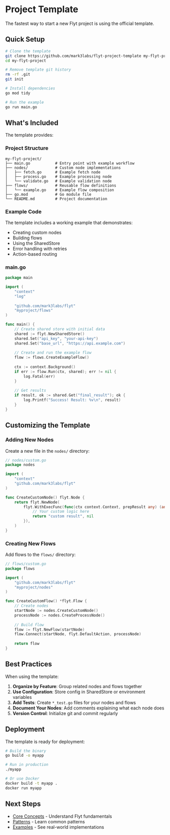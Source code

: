 # Project Template

The fastest way to start a new Flyt project is using the official template.

## Quick Setup

```bash
# Clone the template
git clone https://github.com/mark3labs/flyt-project-template my-flyt-project
cd my-flyt-project

# Remove template git history
rm -rf .git
git init

# Install dependencies
go mod tidy

# Run the example
go run main.go
```

## What's Included

The template provides:

### Project Structure

```
my-flyt-project/
├── main.go           # Entry point with example workflow
├── nodes/            # Custom node implementations
│   ├── fetch.go      # Example fetch node
│   ├── process.go    # Example processing node
│   └── validate.go   # Example validation node
├── flows/            # Reusable flow definitions
│   └── example.go    # Example flow composition
├── go.mod            # Go module file
└── README.md         # Project documentation
```

### Example Code

The template includes a working example that demonstrates:

- Creating custom nodes
- Building flows
- Using the SharedStore
- Error handling with retries
- Action-based routing

### main.go

```go
package main

import (
    "context"
    "log"
    
    "github.com/mark3labs/flyt"
    "myproject/flows"
)

func main() {
    // Create shared store with initial data
    shared := flyt.NewSharedStore()
    shared.Set("api_key", "your-api-key")
    shared.Set("base_url", "https://api.example.com")
    
    // Create and run the example flow
    flow := flows.CreateExampleFlow()
    
    ctx := context.Background()
    if err := flow.Run(ctx, shared); err != nil {
        log.Fatal(err)
    }
    
    // Get results
    if result, ok := shared.Get("final_result"); ok {
        log.Printf("Success! Result: %v\n", result)
    }
}
```

## Customizing the Template

### Adding New Nodes

Create a new file in the `nodes/` directory:

```go
// nodes/custom.go
package nodes

import (
    "context"
    "github.com/mark3labs/flyt"
)

func CreateCustomNode() flyt.Node {
    return flyt.NewNode(
        flyt.WithExecFunc(func(ctx context.Context, prepResult any) (any, error) {
            // Your custom logic here
            return "custom result", nil
        }),
    )
}
```

### Creating New Flows

Add flows to the `flows/` directory:

```go
// flows/custom.go
package flows

import (
    "github.com/mark3labs/flyt"
    "myproject/nodes"
)

func CreateCustomFlow() *flyt.Flow {
    // Create nodes
    startNode := nodes.CreateCustomNode()
    processNode := nodes.CreateProcessNode()
    
    // Build flow
    flow := flyt.NewFlow(startNode)
    flow.Connect(startNode, flyt.DefaultAction, processNode)
    
    return flow
}
```

## Best Practices

When using the template:

1. **Organize by Feature**: Group related nodes and flows together
2. **Use Configuration**: Store config in SharedStore or environment variables
3. **Add Tests**: Create `*_test.go` files for your nodes and flows
4. **Document Your Nodes**: Add comments explaining what each node does
5. **Version Control**: Initialize git and commit regularly

## Deployment

The template is ready for deployment:

```bash
# Build the binary
go build -o myapp

# Run in production
./myapp

# Or use Docker
docker build -t myapp .
docker run myapp
```

## Next Steps

- [Core Concepts](/concepts/nodes) - Understand Flyt fundamentals
- [Patterns](/patterns/closures) - Learn common patterns
- [Examples](https://github.com/mark3labs/flyt/tree/main/cookbook) - See real-world implementations